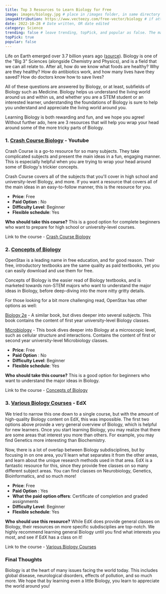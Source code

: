 ```yaml
---
title: Top 3 Resources to Learn Biology for Free
image: images/biology.jpg # place in /images folder, in same directory
imageAttribution: https://www.vecteezy.com/free-vector/biology # if attribution needed, put link to source
date: 2022-10-28 # Date written, OR date edited
category: Science
trending: false # leave trending, topPick, and popular as false. The maintainers typically decide this :)
topPick: true
popular: false
---
```


Life on Earth emerged over 3.7 billion years ago ([source](https://ui.adsabs.harvard.edu/abs/2018AsBio..18..343P)). Biology is one of the "Big 3" Sciences (alongside Chemistry and Physics), and is a field that we can all relate to. After all, how do we know what foods are healthy? Why are they healthy? How do antibiotics work, and how many lives have they saved? How do doctors know how to save lives?<!--truncate-->

All of these questions are answered by Biology, or at least, subfields of Biology such as Medicine. Biology helps us understand the living world around us and within us, and whether you are a STEM student or an interested learner, understanding the foundations of Biology is sure to help you understand and appreciate the living world around you. 

Learning Biology is both rewarding and fun, and we hope you agree! Without further ado, here are 3 resources that will help you wrap your head around some of the more tricky parts of Biology.

### 1. [Crash Course Biology](https://www.youtube.com/watch?v=QnQe0xW_JY4&list=PL3EED4C1D684D3ADF) - Youtube

Crash Course is a go-to resource for so many subjects. They take complicated subjects and present the main ideas in a fun, engaging manner. This is especially helpful when you are trying to wrap your head around some of Biology's trickier concepts.

Crash Course covers all of the subjects that you'll cover in high school and university-level Biology, and more. If you want a resource that covers all of the main ideas in an easy-to-follow manner, this is the resource for you.

- **Price**: Free
- **Paid Option** : No
- **Difficulty Level**: Beginner
- **Flexible schedule**: Yes

**Who should take this course?** This is a good option for complete beginners who want to prepare for high school or university-level courses.

Link to the course - [Crash Course Biology](https://www.youtube.com/watch?v=QnQe0xW_JY4&list=PL3EED4C1D684D3ADF)

### 2. [Concepts of Biology](https://openstax.org/details/books/concepts-biology)

OpenStax is a leading name in free education, and for good reason. Their free, introductory textbooks are the same quality as paid textbooks, yet you can easily download and use them for free.

Concepts of Biology is the easier read of Biology textbooks, and is marketed towards non-STEM majors who want to understand the major ideas in Biology, before deep-diving into the more nitty gritty details.

For those looking for a bit more challenging read, OpenStax has other options as well:

[Biology 2e](https://openstax.org/details/books/biology-2e) - A similar book, but dives deeper into several subjects. This book contains the content of first year university-level Biology classes.

[Microbiology](https://openstax.org/details/books/microbiology) - This book dives deeper into Biology at a microscopic level, such as cellular structure and interactions. Contains the content of first or second year university-level Microbiology classes.

- **Price**: Free
- **Paid Option** : No
- **Difficulty Level**: Beginner
- **Flexible schedule**: Yes

**Who should take this course?** This is a good option for beginners who want to understand the major ideas in Biology.

Link to the course - [Concepts of Biology](https://openstax.org/details/books/concepts-biology)

### 3. [Various Biology Courses](https://www.edx.org/learn/biology) - EdX

We tried to narrow this one down to a single course, but with the amount of high-quality Biology content on EdX, this was impossible. The first two options above provide a very general overview of Biology, which is helpful for new learners. Once you start learning Biology, you may realize that there are some areas that interest you more than others. For example, you may find Genetics more interesting than Biochemistry.

Now, there is a lot of overlap between Biology subdisciplines, but by focusing in on one area, you'll learn what separates it from the other areas, and learn about the unique research methods used in that area. EdX is a fantastic resource for this, since they provide free classes on so many different subject areas. You can find classes on Neurobiology, Genetics, Bioinformatics, and so much more!

- **Price**: Free
- **Paid Option** : Yes
- **What the paid option offers**: Certificate of completion and graded assignments
- **Difficulty Level**: Beginner
- **Flexible schedule**: Yes

**Who should use this resource?** While EdX does provide general classes on Biology, their resources on more specific subdisciplies are top-notch. We highly recommend learning general Biology until you find what interests you most, and see if EdX has a class on it!

Link to the course - [Various Biology Courses](https://www.edx.org/learn/biology)

### Final Thoughts

Biology is at the heart of many issues facing the world today. This includes global disease, neurological disorders, effects of pollution, and so much more. We hope that by learning even a little Biology, you learn to appreciate the world around you!